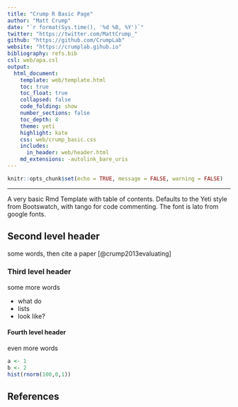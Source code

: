 ```yaml
---
title: "Crump R Basic Page"
author: "Matt Crump"
date: "`r format(Sys.time(), '%d %B, %Y')`"
twitter: "https://twitter.com/MattCrump_"
github: "https://github.com/CrumpLab"
website: "https://crumplab.gihub.io"
bibliography: refs.bib
csl: web/apa.csl
output: 
  html_document:
    template: web/template.html
    toc: true
    toc_float: true
    collapsed: false
    code_folding: show
    number_sections: false
    toc_depth: 4
    theme: yeti
    highlight: kate
    css: web/crump_basic.css
    includes:
      in_header: web/header.html
    md_extensions: -autolink_bare_uris
---
```


```r
knitr::opts_chunk$set(echo = TRUE, message = FALSE, warning = FALSE)
```

---

A very basic Rmd Template with table of contents. Defaults to the Yeti style from Bootswatch, with tango for code commenting. The font is lato from google fonts.

## Second level header

some words, then cite a paper [@crump2013evaluating]

### Third level header

some more words

- what do
- lists
- look like?

#### Fourth level header

even more words

```r
a <- 1
b <- 2
hist(rnorm(100,0,1))
```


## References
